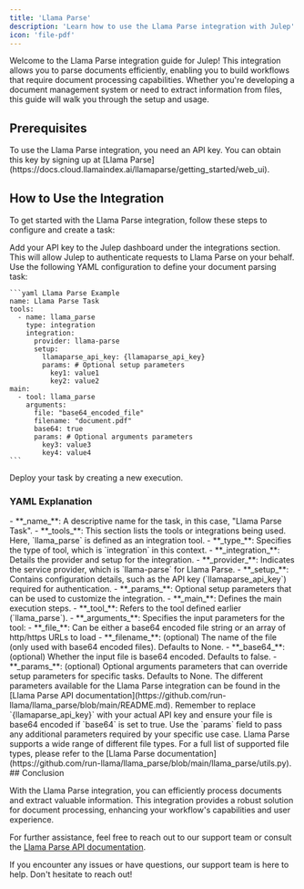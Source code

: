 ```yaml
---
title: 'Llama Parse'
description: 'Learn how to use the Llama Parse integration with Julep'
icon: 'file-pdf'
---
```


Welcome to the Llama Parse integration guide for Julep! This integration allows you to parse documents efficiently, enabling you to build workflows that require document processing capabilities. Whether you're developing a document management system or need to extract information from files, this guide will walk you through the setup and usage.

## Prerequisites

<Info type="info" title="API Key Required">
  To use the Llama Parse integration, you need an API key. You can obtain this key by signing up at [Llama Parse](https://docs.cloud.llamaindex.ai/llamaparse/getting_started/web_ui).
</Info>

## How to Use the Integration

To get started with the Llama Parse integration, follow these steps to configure and create a task:

<Steps>
  <Step title="Configure Your API Key">
    Add your API key to the Julep dashboard under the integrations section. This will allow Julep to authenticate requests to Llama Parse on your behalf.
  </Step>
  <Step title="Create Task Definition">
    Use the following YAML configuration to define your document parsing task:

    ```yaml Llama Parse Example
    name: Llama Parse Task
    tools:
      - name: llama_parse
        type: integration
        integration:
          provider: llama-parse
          setup:
            llamaparse_api_key: {llamaparse_api_key}
            params: # Optional setup parameters
              key1: value1
              key2: value2
    main:
      - tool: llama_parse
        arguments:
          file: "base64_encoded_file"
          filename: "document.pdf"
          base64: true
          params: # Optional arguments parameters
            key3: value3
            key4: value4
    ```
  </Step>
  <Step title="Run Task">
    Deploy your task by creating a new execution.
  </Step>
</Steps>

### YAML Explanation

<AccordionGroup>
  <Accordion title="Basic Configuration">
    - **_name_**: A descriptive name for the task, in this case, "Llama Parse Task".
    - **_tools_**: This section lists the tools or integrations being used. Here, `llama_parse` is defined as an integration tool.
  </Accordion>

  <Accordion title="Tool Configuration">
    - **_type_**: Specifies the type of tool, which is `integration` in this context.
    - **_integration_**: Details the provider and setup for the integration.
      - **_provider_**: Indicates the service provider, which is `llama-parse` for Llama Parse.
      - **_setup_**: Contains configuration details, such as the API key (`llamaparse_api_key`) required for authentication.
      - **_params_**: Optional setup parameters that can be used to customize the integration.
  </Accordion>

  <Accordion title="Execution Configuration">
    - **_main_**: Defines the main execution steps.
      - **_tool_**: Refers to the tool defined earlier (`llama_parse`).
      - **_arguments_**: Specifies the input parameters for the tool:
        - **_file_**: Can be either a base64 encoded file string or an array of http/https URLs to load
        - **_filename_**: (optional) The name of the file (only used with base64 encoded files). Defaults to None.
        - **_base64_**: (optional) Whether the input file is base64 encoded. Defaults to false.
        - **_params_**: (optional) Optional arguments parameters that can override setup parameters for specific tasks. Defaults to None.
  </Accordion>
</AccordionGroup>

<Callout type="info" title="Additional Parameters">
  The different parameters available for the Llama Parse integration can be found in the [Llama Parse API documentation](https://github.com/run-llama/llama_parse/blob/main/README.md).
</Callout>

<Note>
  Remember to replace `{llamaparse_api_key}` with your actual API key and ensure your file is base64 encoded if `base64` is set to true. Use the `params` field to pass any additional parameters required by your specific use case.
</Note>
<Note>
  Llama Parse supports a wide range of different file types. For a full list of supported file types, please refer to the [Llama Parse documentation](https://github.com/run-llama/llama_parse/blob/main/llama_parse/utils.py).
</Note>
## Conclusion

With the Llama Parse integration, you can efficiently process documents and extract valuable information. 
This integration provides a robust solution for document processing, enhancing your workflow's capabilities and user experience.

For further assistance, feel free to reach out to our support team or consult the [Llama Parse API documentation](https://docs.cloud.llamaindex.ai/llamaparse/getting_started/python).

<Callout type="success" title="Need Help?">
  If you encounter any issues or have questions, our support team is here to help. Don't hesitate to reach out!
</Callout> 
